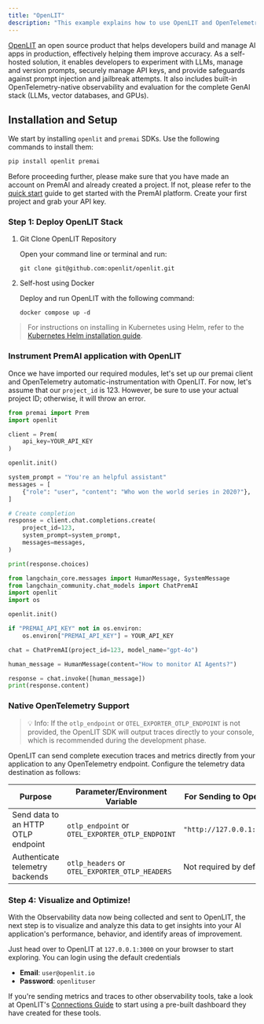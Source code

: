 ```yaml
---
title: "OpenLIT"
description: "This example explains how to use OpenLIT and OpenTelemetry to monitor PremAI applications"
---
```


[OpenLIT](https://github.com/openlit/openlit) an open source product that helps developers build and manage AI apps in production, effectively helping them improve accuracy. 
As a self-hosted solution, it enables developers to experiment with LLMs, manage and version prompts, securely manage API keys, and provide safeguards against prompt injection and jailbreak attempts. 
It also includes built-in OpenTelemetry-native observability and evaluation for the complete GenAI stack (LLMs, vector databases, and GPUs).

## Installation and Setup

We start by installing `openlit` and `premai` SDKs. Use the following commands to install them:

```bash
pip install openlit premai
```

Before proceeding further, please make sure that you have made an account on PremAI and already created a project. If not, please refer to the [quick start](https://docs.premai.io/introduction) guide to get started with the PremAI platform. Create your first project and grab your API key.

### Step 1: Deploy OpenLIT Stack

1. Git Clone OpenLIT Repository

   Open your command line or terminal and run:

   ```shell
   git clone git@github.com:openlit/openlit.git
   ```

2. Self-host using Docker
  
   Deploy and run OpenLIT with the following command:

   ```shell
   docker compose up -d
   ```

> For instructions on installing in Kubernetes using Helm, refer to the [Kubernetes Helm installation guide](https://docs.openlit.io/latest/installation#kubernetes).

### Instrument PremAI application with OpenLIT

Once we have imported our required modules, let's set up our premai client and OpenTelemetry automatic-instrumentation with OpenLIT. For now, let's assume that our `project_id` is 123. However, be sure to use your actual project ID; otherwise, it will throw an error.

<CodeGroup>

```python PremAI SDK
from premai import Prem
import openlit

client = Prem(
    api_key=YOUR_API_KEY
)

openlit.init()

system_prompt = "You're an helpful assistant"
messages = [
    {"role": "user", "content": "Who won the world series in 2020?"},
]

# Create completion
response = client.chat.completions.create(
    project_id=123,
    system_prompt=system_prompt,
    messages=messages,
)

print(response.choices)
```

```python LangChain
from langchain_core.messages import HumanMessage, SystemMessage
from langchain_community.chat_models import ChatPremAI
import openlit
import os

openlit.init()

if "PREMAI_API_KEY" not in os.environ:
    os.environ["PREMAI_API_KEY"] = YOUR_API_KEY

chat = ChatPremAI(project_id=123, model_name="gpt-4o")

human_message = HumanMessage(content="How to monitor AI Agents?")

response = chat.invoke([human_message])
print(response.content)
```

</CodeGroup>

### Native OpenTelemetry Support

> 💡 Info: If the `otlp_endpoint` or `OTEL_EXPORTER_OTLP_ENDPOINT` is not provided, the OpenLIT SDK will output traces directly to your console, which is recommended during the development phase.

OpenLIT can send complete execution traces and metrics directly from your application to any OpenTelemetry endpoint. Configure the telemetry data destination as follows:

| Purpose                                   | Parameter/Environment Variable                   | For Sending to OpenLIT         |
|-------------------------------------------|--------------------------------------------------|--------------------------------|
| Send data to an HTTP OTLP endpoint        | `otlp_endpoint` or `OTEL_EXPORTER_OTLP_ENDPOINT` | `"http://127.0.0.1:4318"`      |
| Authenticate telemetry backends           | `otlp_headers` or `OTEL_EXPORTER_OTLP_HEADERS`   | Not required by default        |

### Step 4: Visualize and Optimize!
With the Observability data now being collected and sent to OpenLIT, the next step is to visualize and analyze this data to get insights into your AI application's performance, behavior, and identify areas of improvement.

Just head over to OpenLIT at `127.0.0.1:3000` on your browser to start exploring. You can login using the default credentials
  - **Email**: `user@openlit.io`
  - **Password**: `openlituser`

If you're sending metrics and traces to other observability tools, take a look at OpenLIT's [Connections Guide](https://docs.openlit.io/latest/connections/intro) to start using a pre-built dashboard they have created for these tools.
